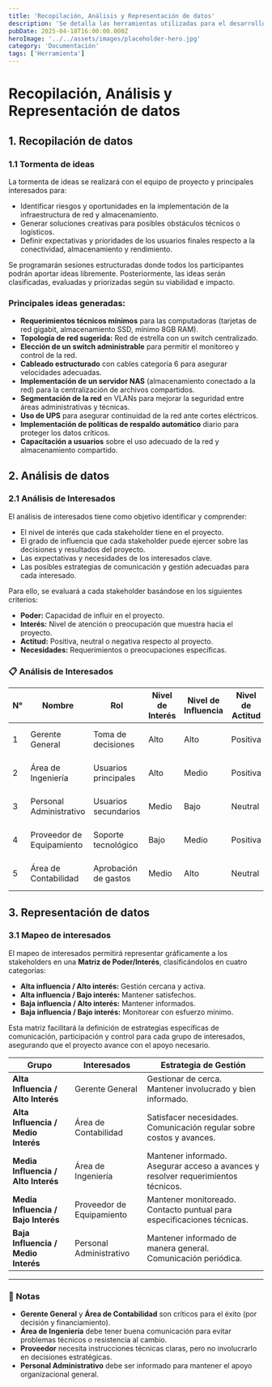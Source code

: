 ```yaml
---
title: 'Recopilación, Análisis y Representación de datos'
description: 'Se detalla las herramientas utilizadas para el desarrollo del proyecto'
pubDate: 2025-04-18T16:00:00.000Z
heroImage: '../../assets/images/placeholder-hero.jpg'
category: 'Documentación'
tags: ['Herramienta']
---
```


# Recopilación, Análisis y Representación de datos

## 1. Recopilación de datos

### 1.1 Tormenta de ideas

La tormenta de ideas se realizará con el equipo de proyecto y principales interesados para:

- Identificar riesgos y oportunidades en la implementación de la infraestructura de red y almacenamiento.
- Generar soluciones creativas para posibles obstáculos técnicos o logísticos.
- Definir expectativas y prioridades de los usuarios finales respecto a la conectividad, almacenamiento y rendimiento.

Se programarán sesiones estructuradas donde todos los participantes podrán aportar ideas libremente. Posteriormente, las ideas serán clasificadas, evaluadas y priorizadas según su viabilidad e impacto.

### Principales ideas generadas:

- **Requerimientos técnicos mínimos** para las computadoras (tarjetas de red gigabit, almacenamiento SSD, mínimo 8GB RAM).
- **Topología de red sugerida:** Red de estrella con un switch centralizado.
- **Elección de un switch administrable** para permitir el monitoreo y control de la red.
- **Cableado estructurado** con cables categoría 6 para asegurar velocidades adecuadas.
- **Implementación de un servidor NAS** (almacenamiento conectado a la red) para la centralización de archivos compartidos.
- **Segmentación de la red** en VLANs para mejorar la seguridad entre áreas administrativas y técnicas.
- **Uso de UPS** para asegurar continuidad de la red ante cortes eléctricos.
- **Implementación de políticas de respaldo automático** diario para proteger los datos críticos.
- **Capacitación a usuarios** sobre el uso adecuado de la red y almacenamiento compartido.

## 2. Análisis de datos

### 2.1 Análisis de Interesados

El análisis de interesados tiene como objetivo identificar y comprender:

- El nivel de interés que cada stakeholder tiene en el proyecto.
- El grado de influencia que cada stakeholder puede ejercer sobre las decisiones y resultados del proyecto.
- Las expectativas y necesidades de los interesados clave.
- Las posibles estrategias de comunicación y gestión adecuadas para cada interesado.

Para ello, se evaluará a cada stakeholder basándose en los siguientes criterios:

- **Poder:** Capacidad de influir en el proyecto.
- **Interés:** Nivel de atención o preocupación que muestra hacia el proyecto.
- **Actitud:** Positiva, neutral o negativa respecto al proyecto.
- **Necesidades:** Requerimientos o preocupaciones específicas.

### 📋 Análisis de Interesados

| N°  | Nombre                    | Rol                  | Nivel de Interés | Nivel de Influencia | Nivel de Actitud | Expectativas Principales                  | Estrategia de Comunicación        |
| --- | ------------------------- | -------------------- | ---------------- | ------------------- | ---------------- | ----------------------------------------- | --------------------------------- |
| 1   | Gerente General           | Toma de decisiones   | Alto             | Alto                | Positiva         | Infraestructura estable y segura          | Comunicación directa y constante  |
| 2   | Área de Ingeniería        | Usuarios principales | Alto             | Medio               | Positiva         | Conectividad rápida y acceso a datos      | Informes de avance semanales      |
| 3   | Personal Administrativo   | Usuarios secundarios | Medio            | Bajo                | Neutral          | Acceso sencillo y confiable a archivos    | Comunicación general mensual      |
| 4   | Proveedor de Equipamiento | Soporte tecnológico  | Bajo             | Medio               | Positiva         | Cumplimiento de especificaciones técnicas | Coordinaciones técnicas puntuales |
| 5   | Área de Contabilidad      | Aprobación de gastos | Medio            | Alto                | Neutral          | Control de costos del proyecto            | Reportes financieros periódicos   |

## 3. Representación de datos

### 3.1 Mapeo de interesados

El mapeo de interesados permitirá representar gráficamente a los stakeholders en una **Matriz de Poder/Interés**, clasificándolos en cuatro categorías:

- **Alta influencia / Alto interés:** Gestión cercana y activa.
- **Alta influencia / Bajo interés:** Mantener satisfechos.
- **Baja influencia / Alto interés:** Mantener informados.
- **Baja influencia / Bajo interés:** Monitorear con esfuerzo mínimo.

Esta matriz facilitará la definición de estrategias específicas de comunicación, participación y control para cada grupo de interesados, asegurando que el proyecto avance con el apoyo necesario.

| Grupo                               | Interesados               | Estrategia de Gestión                                                             |
| ----------------------------------- | ------------------------- | --------------------------------------------------------------------------------- |
| **Alta Influencia / Alto Interés**  | Gerente General           | Gestionar de cerca. Mantener involucrado y bien informado.                        |
| **Alta Influencia / Medio Interés** | Área de Contabilidad      | Satisfacer necesidades. Comunicación regular sobre costos y avances.              |
| **Media Influencia / Alto Interés** | Área de Ingeniería        | Mantener informado. Asegurar acceso a avances y resolver requerimientos técnicos. |
| **Media Influencia / Bajo Interés** | Proveedor de Equipamiento | Mantener monitoreado. Contacto puntual para especificaciones técnicas.            |
| **Baja Influencia / Medio Interés** | Personal Administrativo   | Mantener informado de manera general. Comunicación periódica.                     |

---

### 🎯 Notas

- **Gerente General** y **Área de Contabilidad** son críticos para el éxito (por decisión y financiamiento).
- **Área de Ingeniería** debe tener buena comunicación para evitar problemas técnicos o resistencia al cambio.
- **Proveedor** necesita instrucciones técnicas claras, pero no involucrarlo en decisiones estratégicas.
- **Personal Administrativo** debe ser informado para mantener el apoyo organizacional general.
